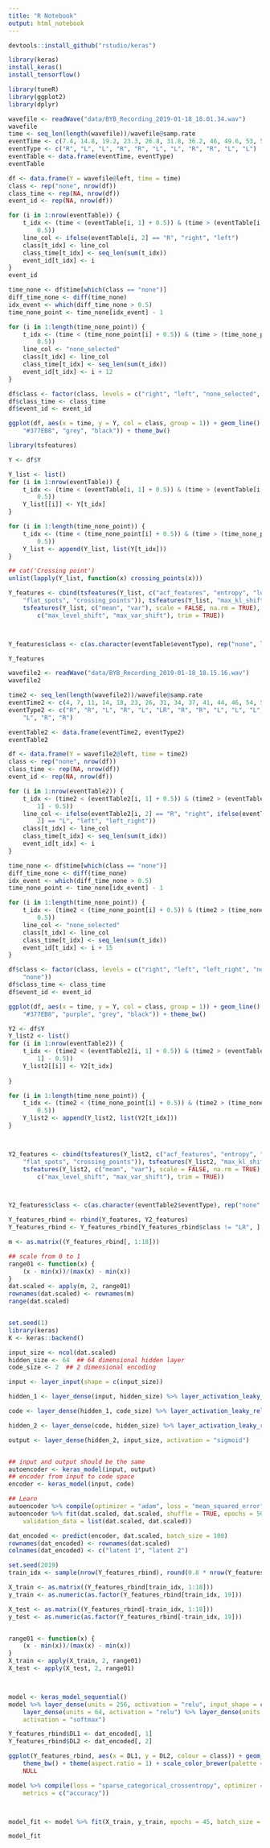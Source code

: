 ```yaml
---
title: "R Notebook"
output: html_notebook
---
```




```r
devtools::install_github("rstudio/keras")

library(keras)
install_keras()
install_tensorflow()
```

```r
library(tuneR)
library(ggplot2)
library(dplyr)
```

```r
wavefile <- readWave("data/BYB_Recording_2019-01-18_18.01.34.wav")
wavefile
time <- seq_len(length(wavefile))/wavefile@samp.rate
eventTime <- c(7.4, 14.8, 19.2, 23.3, 26.8, 31.8, 36.2, 46, 49.6, 53, 57.1)
eventType <- c("R", "L", "L", "R", "R", "L", "L", "R", "R", "L", "L")
eventTable <- data.frame(eventTime, eventType)
eventTable
```

```r
df <- data.frame(Y = wavefile@left, time = time)
class <- rep("none", nrow(df))
class_time <- rep(NA, nrow(df))
event_id <- rep(NA, nrow(df))

for (i in 1:nrow(eventTable)) {
    t_idx <- (time < (eventTable[i, 1] + 0.5)) & (time > (eventTable[i, 1] - 
        0.5))
    line_col <- ifelse(eventTable[i, 2] == "R", "right", "left")
    class[t_idx] <- line_col
    class_time[t_idx] <- seq_len(sum(t_idx))
    event_id[t_idx] <- i
}
event_id

time_none <- df$time[which(class == "none")]
diff_time_none <- diff(time_none)
idx_event <- which(diff_time_none > 0.5)
time_none_point <- time_none[idx_event] - 1

for (i in 1:length(time_none_point)) {
    t_idx <- (time < (time_none_point[i] + 0.5)) & (time > (time_none_point[i] - 
        0.5))
    line_col <- "none_selected"
    class[t_idx] <- line_col
    class_time[t_idx] <- seq_len(sum(t_idx))
    event_id[t_idx] <- i + 12
}

df$class <- factor(class, levels = c("right", "left", "none_selected", "none"))
df$class_time <- class_time
df$event_id <- event_id

ggplot(df, aes(x = time, y = Y, col = class, group = 1)) + geom_line() + scale_color_manual(values = c("#E41A1C", 
    "#377EB8", "grey", "black")) + theme_bw()
```

```r
library(tsfeatures)

Y <- df$Y

Y_list <- list()
for (i in 1:nrow(eventTable)) {
    t_idx <- (time < (eventTable[i, 1] + 0.5)) & (time > (eventTable[i, 1] - 
        0.5))
    Y_list[[i]] <- Y[t_idx]
}

for (i in 1:length(time_none_point)) {
    t_idx <- (time < (time_none_point[i] + 0.5)) & (time > (time_none_point[i] - 
        0.5))
    Y_list <- append(Y_list, list(Y[t_idx]))
}

## cat('Crossing point')
unlist(lapply(Y_list, function(x) crossing_points(x)))

```
```r
Y_features <- cbind(tsfeatures(Y_list, c("acf_features", "entropy", "lumpiness", 
    "flat_spots", "crossing_points")), tsfeatures(Y_list, "max_kl_shift", width = 48), 
    tsfeatures(Y_list, c("mean", "var"), scale = FALSE, na.rm = TRUE), tsfeatures(Y_list, 
        c("max_level_shift", "max_var_shift"), trim = TRUE))



Y_features$class <- c(as.character(eventTable$eventType), rep("none", length(time_none_point)))

Y_features

```
```r
wavefile2 <- readWave("data/BYB_Recording_2019-01-18_18.15.16.wav")
wavefile2

time2 <- seq_len(length(wavefile2))/wavefile@samp.rate
eventTime2 <- c(4, 7, 11, 14, 18, 23, 26, 31, 34, 37, 41, 44, 46, 54, 57)
eventType2 <- c("R", "R", "L", "R", "L", "LR", "R", "R", "L", "L", "L", "R", 
    "L", "R", "R")

eventTable2 <- data.frame(eventTime2, eventType2)
eventTable2
```
```r
df <- data.frame(Y = wavefile2@left, time = time2)
class <- rep("none", nrow(df))
class_time <- rep(NA, nrow(df))
event_id <- rep(NA, nrow(df))

for (i in 1:nrow(eventTable2)) {
    t_idx <- (time2 < (eventTable2[i, 1] + 0.5)) & (time2 > (eventTable2[i, 
        1] - 0.5))
    line_col <- ifelse(eventTable2[i, 2] == "R", "right", ifelse(eventTable2[i, 
        2] == "L", "left", "left_right"))
    class[t_idx] <- line_col
    class_time[t_idx] <- seq_len(sum(t_idx))
    event_id[t_idx] <- i
}

time_none <- df$time[which(class == "none")]
diff_time_none <- diff(time_none)
idx_event <- which(diff_time_none > 0.5)
time_none_point <- time_none[idx_event] - 1

for (i in 1:length(time_none_point)) {
    t_idx <- (time2 < (time_none_point[i] + 0.5)) & (time2 > (time_none_point[i] - 
        0.5))
    line_col <- "none_selected"
    class[t_idx] <- line_col
    class_time[t_idx] <- seq_len(sum(t_idx))
    event_id[t_idx] <- i + 15
}

df$class <- factor(class, levels = c("right", "left", "left_right", "none_selected", 
    "none"))
df$class_time <- class_time
df$event_id <- event_id

ggplot(df, aes(x = time, y = Y, col = class, group = 1)) + geom_line() + scale_color_manual(values = c("#E41A1C", 
    "#377EB8", "purple", "grey", "black")) + theme_bw()
```

```r
Y2 <- df$Y
Y_list2 <- list()
for (i in 1:nrow(eventTable2)) {
    t_idx <- (time2 < (eventTable2[i, 1] + 0.5)) & (time2 > (eventTable2[i, 
        1] - 0.5))
    Y_list2[[i]] <- Y2[t_idx]
    
}

for (i in 1:length(time_none_point)) {
    t_idx <- (time2 < (time_none_point[i] + 0.5)) & (time2 > (time_none_point[i] - 
        0.5))
    Y_list2 <- append(Y_list2, list(Y2[t_idx]))
}



Y2_features <- cbind(tsfeatures(Y_list2, c("acf_features", "entropy", "lumpiness", 
    "flat_spots", "crossing_points")), tsfeatures(Y_list2, "max_kl_shift", width = 48), 
    tsfeatures(Y_list2, c("mean", "var"), scale = FALSE, na.rm = TRUE), tsfeatures(Y_list2, 
        c("max_level_shift", "max_var_shift"), trim = TRUE))



Y2_features$class <- c(as.character(eventTable2$eventType), rep("none", length(time_none_point)))
```





```r
Y_features_rbind <- rbind(Y_features, Y2_features)
Y_features_rbind <- Y_features_rbind[Y_features_rbind$class != "LR", ]

m <- as.matrix((Y_features_rbind[, 1:18]))

## scale from 0 to 1
range01 <- function(x) {
    (x - min(x))/(max(x) - min(x))
}
dat.scaled <- apply(m, 2, range01)
rownames(dat.scaled) <- rownames(m)
range(dat.scaled)


set.seed(1)
library(keras)
K <- keras::backend()

input_size <- ncol(dat.scaled)
hidden_size <- 64  ## 64 dimensional hidden layer
code_size <- 2  ## 2 dimensional encoding

input <- layer_input(shape = c(input_size))

hidden_1 <- layer_dense(input, hidden_size) %>% layer_activation_leaky_relu()

code <- layer_dense(hidden_1, code_size) %>% layer_activation_leaky_relu()

hidden_2 <- layer_dense(code, hidden_size) %>% layer_activation_leaky_relu()

output <- layer_dense(hidden_2, input_size, activation = "sigmoid")


## input and output should be the same
autoencoder <- keras_model(input, output)
## encoder from input to code space
encoder <- keras_model(input, code)

## Learn
autoencoder %>% compile(optimizer = "adam", loss = "mean_squared_error")
autoencoder %>% fit(dat.scaled, dat.scaled, shuffle = TRUE, epochs = 500, batch_size = 100, 
    validation_data = list(dat.scaled, dat.scaled))

dat_encoded <- predict(encoder, dat.scaled, batch_size = 100)
rownames(dat_encoded) <- rownames(dat.scaled)
colnames(dat_encoded) <- c("latent 1", "latent 2")

```

```r
set.seed(2019)
train_idx <- sample(nrow(Y_features_rbind), round(0.8 * nrow(Y_features_rbind)))

X_train <- as.matrix((Y_features_rbind[train_idx, 1:18]))
y_train <- as.numeric(as.factor(Y_features_rbind[train_idx, 19]))

X_test <- as.matrix((Y_features_rbind[-train_idx, 1:18]))
y_test <- as.numeric(as.factor(Y_features_rbind[-train_idx, 19]))


range01 <- function(x) {
    (x - min(x))/(max(x) - min(x))
}
X_train <- apply(X_train, 2, range01)
X_test <- apply(X_test, 2, range01)



model <- keras_model_sequential()
model %>% layer_dense(units = 256, activation = "relu", input_shape = c(18)) %>% 
    layer_dense(units = 64, activation = "relu") %>% layer_dense(units = 10, 
    activation = "softmax")
```


```r
Y_features_rbind$DL1 <- dat_encoded[, 1]
Y_features_rbind$DL2 <- dat_encoded[, 2]

ggplot(Y_features_rbind, aes(x = DL1, y = DL2, colour = class)) + geom_point(size = 5) + 
    theme_bw() + theme(aspect.ratio = 1) + scale_color_brewer(palette = "Set1") + 
    NULL
```
```r
model %>% compile(loss = "sparse_categorical_crossentropy", optimizer = optimizer_rmsprop(), 
    metrics = c("accuracy"))



model_fit <- model %>% fit(X_train, y_train, epochs = 45, batch_size = 10, validation_split = 0.2)

model_fit
```




